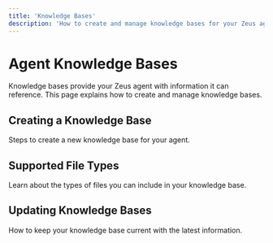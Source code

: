 ```yaml
---
title: 'Knowledge Bases'
description: 'How to create and manage knowledge bases for your Zeus agent'
---
```


# Agent Knowledge Bases

Knowledge bases provide your Zeus agent with information it can reference. This page explains how to create and manage knowledge bases.

## Creating a Knowledge Base

Steps to create a new knowledge base for your agent.

## Supported File Types

Learn about the types of files you can include in your knowledge base.

## Updating Knowledge Bases

How to keep your knowledge base current with the latest information. 